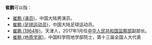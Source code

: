 '''崔鹏'''可以指：
*[[崔鹏_(演员)|崔鹏 (演员)]]，中国大陆男演员。
*[[崔鹏_(足球运动员)|崔鹏 (足球运动员)]]，中国大陆足球运动员。
*[[崔鹏_(1964年)|崔鹏 (1964年)]]，天津人，2017年1月任[[中华人民共和国监察部|中华人民共和国监察部]]副部长。
*[[崔鹏_(地质学家)|崔鹏 (地质学家)]]，中国科学院地学部院士，第十三届全国人大代表

{{消歧义|P|cat=二字崔姓人名消歧义}}